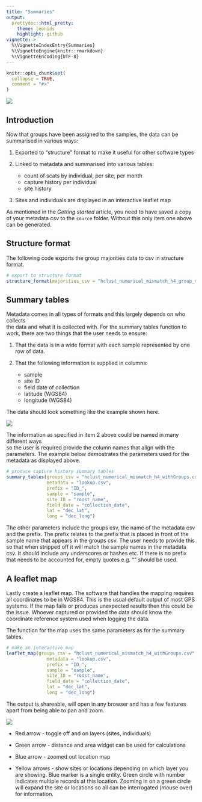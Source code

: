 ```yaml
---
title: "Summaries"
output: 
  prettydoc::html_pretty:
    theme: leonids
    highlight: github
vignette: >
  %\VignetteIndexEntry{Summaries}
  %\VignetteEngine{knitr::rmarkdown}
  %\VignetteEncoding{UTF-8}
---
```


```r
knitr::opts_chunk$set(
  collapse = TRUE,
  comment = "#>"
)
```
![](plots/scatmatch_logo.png)

## Introduction
Now that groups have been assigned to the samples, the data can be summarised in 
various ways:

1. Exported to "structure" format to make it useful for other software types

2. Linked to metadata and summarised into various tables:
    + count of scats by individual, per site, per month
    + capture history per individual
    + site history
    
3. Sites and individuals are displayed in an interactive leaflet map

As mentioned in the *Getting started* article, you need to have saved a copy of 
your metadata csv to the `source` folder. Without this only item one above can 
be generated.

## Structure format
The following code exports the group majorities data to csv in structure format.
```r
# export to structure format
structure_format(majorities_csv = "hclust_numerical_mismatch_h4_group_majorities_and_ties.csv")
```

## Summary tables
Metadata comes in all types of formats and this largely depends on who collects  
the data and what it is collected with. For the summary tables function to 
work, there are two things that the user needs to ensure:

1. That the data is in a wide format with each sample represented by one row of 
data.

2. That the following information is supplied in columns:
    + sample
    + site ID
    + field date of collection
    + latitude (WGS84)
    + longitude (WGS84)
    
The data should look something like the example shown here.

![](plots/meta.png)


The information as specified in item 2 above could be named in many different ways  
so the user is required provide the column names that align with the parameters. 
The example below demostrates the parameters used for the metadata as displayed 
above.
```r
# produce capture history summary tables
summary_tables(groups_csv = "hclust_numerical_mismatch_h4_withGroups.csv", 
               metadata = "lookup.csv", 
               prefix = "ID_", 
               sample = "sample", 
               site_ID = "roost_name", 
               field_date = "collection_date", 
               lat = "dec_lat", 
               long = "dec_long")
```
 The other parameters include the groups csv, the name of the metadata csv and 
 the prefix. The prefix relates to the prefix that is placed in front of the 
 sample name that appears in the groups csv. The user needs to provide this so 
 that when stripped off it will match the sample names in the metadata csv. It 
 should include any underscores or hashes etc. If there is no prefix that needs 
 to be accounted for, empty quotes e.g. "" should be used.
 
## A leaflet map
 Lastly create a leaflet map. The software that handles the mapping requires all 
 coordinates to be in WGS84. This is the usual default output of most GPS systems. 
 If the map fails or produces unexpected results then this could be the issue. 
 Whoever captured or provided the data should know the coordinate reference system 
 used when logging the data.
 
 The function for the map uses the same parameters as for the summary tables.
```r
# make an interactive map
leaflet_map(groups_csv = "hclust_numerical_mismatch_h4_withGroups.csv", 
               metadata = "lookup.csv", 
               prefix = "ID_", 
               sample = "sample", 
               site_ID = "roost_name", 
               field_date = "collection_date", 
               lat = "dec_lat", 
               long = "dec_long")
```

The output is shareable, will open in any browser and has a few features apart 
from being able to pan and zoom.

![](plots/map.png)


* Red arrow - toggle off and on layers (sites, individuals)

* Green arrow - distance and area widget can be used for calculations

* Blue arrow - zoomed out location map

* Yellow arrows - show sites or locations depending on which layer you are showing. 
Blue marker is a single entity. Green circle with number indicates multiple 
records at this location. Zooming in on a green circle will expand the 
site or locations so all can be interrogated (mouse over) for information.
